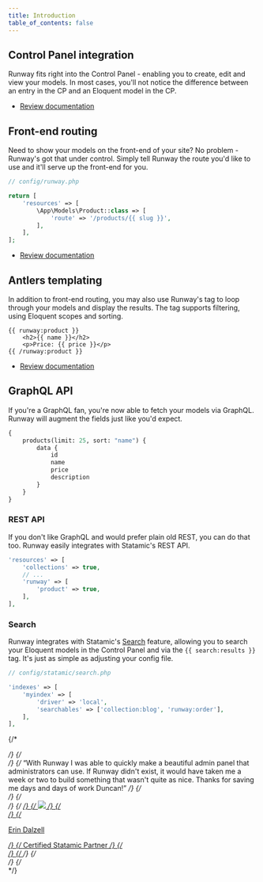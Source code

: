 ```yaml
---
title: Introduction
table_of_contents: false
---
```


## Control Panel integration

Runway fits right into the Control Panel - enabling you to create, edit and view your models. In most cases, you'll not notice the difference between an entry in the CP and an Eloquent model in the CP.

-   [Review documentation](https://runway.duncanmcclean.com/control-panel)

## Front-end routing

Need to show your models on the front-end of your site? No problem - Runway's got that under control. Simply tell Runway the route you'd like to use and it'll serve up the front-end for you.

```php
// config/runway.php

return [
    'resources' => [
        \App\Models\Product::class => [
            'route' => '/products/{{ slug }}',
        ],
    ],
];
```

-   [Review documentation](https://runway.duncanmcclean.com/frontend-routing)

## Antlers templating

In addition to front-end routing, you may also use Runway's tag to loop through your models and display the results. The tag supports filtering, using Eloquent scopes and sorting.

```antlers
{{ runway:product }}
    <h2>{{ name }}</h2>
    <p>Price: {{ price }}</p>
{{ /runway:product }}
```

-   [Review documentation](https://runway.duncanmcclean.com/templating)

## GraphQL API

If you're a GraphQL fan, you're now able to fetch your models via GraphQL. Runway will augment the fields just like you'd expect.

```graphql
{
    products(limit: 25, sort: "name") {
        data {
            id
            name
            price
            description
        }
    }
}
```

### REST API

If you don't like GraphQL and would prefer plain old REST, you can do that too. Runway easily integrates with Statamic's REST API.

```php
'resources' => [
    'collections' => true,
    // ...
    'runway' => [
        'product' => true,
    ],
],
```

### Search

Runway integrates with Statamic's [Search](https://statamic.dev/search) feature, allowing you to search your Eloquent models in the Control Panel and via the `{{ search:results }}` tag. It's just as simple as adjusting your config file.

```php
// config/statamic/search.php

'indexes' => [
    'myindex' => [
        'driver' => 'local',
        'searchables' => ['collection:blog', 'runway:order'],
    ],
],
```

{/* <div class="not-prose testimonial"> */}
{/*     <div class="testimonial-body"> */}
{/*         “With Runway I was able to quickly make a beautiful admin panel that administrators can use. If Runway didn't exist, it would have taken me a week or two to build something that wasn't quite as nice. Thanks for saving me days and days of work Duncan!” */}
{/*     </div> */}
{/*     <div class="testimonial-person"> */}
{/*         <a href="https://silentz.co" target="_blank"> */}
{/*             <img src="/img/testimonials/erin.jpeg"> */}
{/*             <div> */}
{/*                 <p>Erin Dalzell</p> */}
{/*                 <span>Certified Statamic Partner</span> */}
{/*             </div> */}
{/*         </a> */}
{/*     </div> */}
{/* </div> */}
